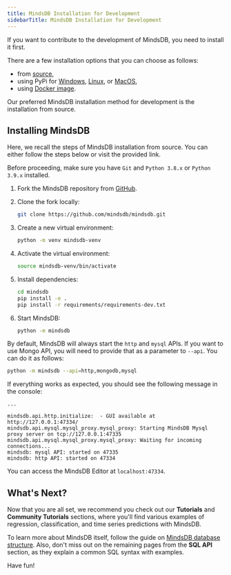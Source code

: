 ```yaml
---
title: MindsDB Installation for Development
sidebarTitle: MindsDB Installation for Development
---
```


If you want to contribute to the development of MindsDB, you need to install
it first.

There are a few installation options that you can choose as follows:

- from [source](/setup/self-hosted/pip/source/),
- using PyPi for [Windows](/setup/self-hosted/pip/windows/),
  [Linux](/setup/self-hosted/pip/linux/), or
  [MacOS](/setup/self-hosted/pip/macos/),
- using [Docker image](/setup/self-hosted/docker/).

Our preferred MindsDB installation method for development is the installation
from source.

## Installing MindsDB

Here, we recall the steps of MindsDB installation from source. You can either
follow the steps below or visit the provided link.

Before proceeding, make sure you have `Git` and `Python 3.8.x` or `Python 3.9.x`
installed.

1. Fork the MindsDB repository from [GitHub](https://github.com/mindsdb/mindsdb/fork).

2. Clone the fork locally:

   ```bash
   git clone https://github.com/mindsdb/mindsdb.git
   ```

3. Create a new virtual environment:

   ```bash
   python -m venv mindsdb-venv
   ```

4. Activate the virtual environment:

   ```bash
   source mindsdb-venv/bin/activate
   ```

5. Install dependencies:

   ```bash
   cd mindsdb
   pip install -e .
   pip install -r requirements/requirements-dev.txt
   ```

6. Start MindsDB:

   ```bash
   python -m mindsdb
   ```

By default, MindsDB will always start the `http` and `mysql` APIs. If you want to use Mongo API, you will need to provide that as a parameter to `--api`. You can do it as follows:

   ```bash
   python -m mindsdb --api=http,mongodb,mysql
   ```

If everything works as expected, you should see the following message in the console:

```
...

mindsdb.api.http.initialize:  - GUI available at http://127.0.0.1:47334/
mindsdb.api.mysql.mysql_proxy.mysql_proxy: Starting MindsDB Mysql proxy server on tcp://127.0.0.1:47335
mindsdb.api.mysql.mysql_proxy.mysql_proxy: Waiting for incoming connections...
mindsdb: mysql API: started on 47335
mindsdb: http API: started on 47334
```

You can access the MindsDB Editor at `localhost:47334`.

## What's Next?

Now that you are all set, we recommend you check out our **Tutorials** and
**Community Tutorials** sections, where you'll find various examples of
regression, classification, and time series predictions with MindsDB.

To learn more about MindsDB itself, follow the guide on
[MindsDB database structure](/sql/table-structure/). Also, don't miss out on the
remaining pages from the **SQL API** section, as they explain a common SQL
syntax with examples.

Have fun!
